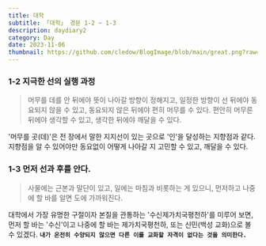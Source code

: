 ```yaml
---
title: 대학
subtitle: 「대학」 경문 1-2 ~ 1-3 
description: daydiary2
category: Day
date: 2023-11-06
thumbnail: https://github.com/cledow/BlogImage/blob/main/great.png?raw=true
---
```


### 1-2 지극한 선의 실행 과정
> 머무를 데를 안 뒤에야 뜻이 나아갈 방향이 정해지고, 일정한 방향이 선 뒤에야 동요되지 않을 수 있고,
> 동요되지 않은 뒤에야 편히 머무를 수 있다. 편안히 머무른 뒤에야 생각할 수 있고, 생각한 뒤에야
> 깨달을 수 있다.

'머무를 곳(데)'은 전 장에서 말한 지지선이 있는 곳으로 '인'을 달성하는 지향점과 같다.
지향점을 알 수 있어야만 동요없이 어떻게 나아갈 지 고민할 수 있고, 깨달을 수 있다.
<br/>

### 1-3 먼저 선과 후를 안다.
> 사물에는 근본과 말단이 있고, 일에는 마침과 비롯하는 게 있으니, 먼저하고 나중에 할 바를 알면
> 도에 가까워진다.

대학에서 가장 유명한 구절이자 본질을 관통하는 '수신제가치국평천하'를 미루어 보면, 먼저 할 바는
'수신'이고 나중에 할 바는 제가치국평천하, 또는 신민(백성 교화)으로 볼 수 있겠다. 
**`내가 온전히 수양되지 않으면 다른 이를 교화할 자격이 없다는 것을 의미한다.`**
<br/>
<br/>
<br/>